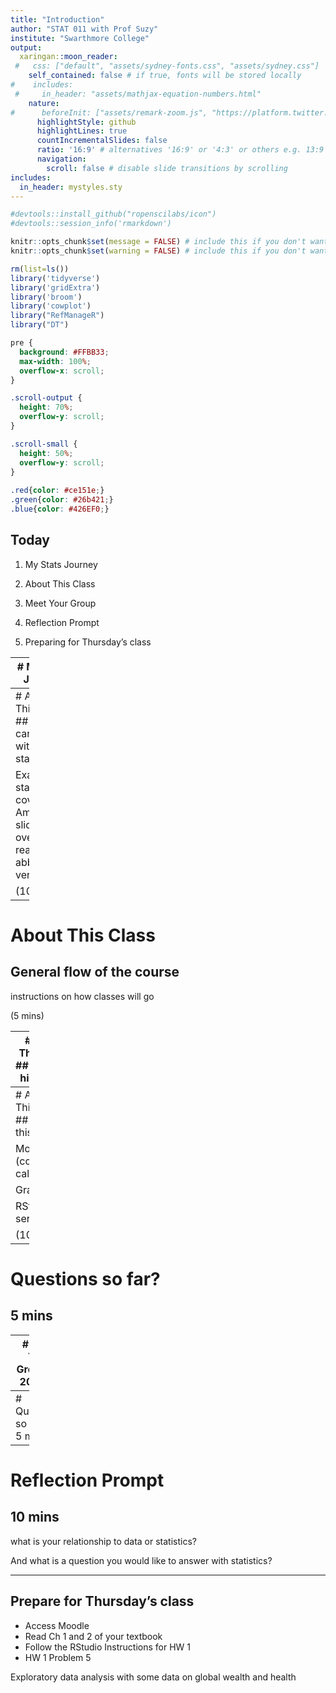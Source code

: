 ```yaml
---
title: "Introduction"
author: "STAT 011 with Prof Suzy"
institute: "Swarthmore College"
output:
  xaringan::moon_reader:
 #   css: ["default", "assets/sydney-fonts.css", "assets/sydney.css"]
    self_contained: false # if true, fonts will be stored locally
#    includes:
 #     in_header: "assets/mathjax-equation-numbers.html"
    nature:
#      beforeInit: ["assets/remark-zoom.js", "https://platform.twitter.com/widgets.js"]
      highlightStyle: github
      highlightLines: true
      countIncrementalSlides: false
      ratio: '16:9' # alternatives '16:9' or '4:3' or others e.g. 13:9
      navigation:
        scroll: false # disable slide transitions by scrolling
includes:
  in_header: mystyles.sty
---
```


```r
#devtools::install_github("ropenscilabs/icon")
#devtools::session_info('rmarkdown')

knitr::opts_chunk$set(message = FALSE) # include this if you don't want markdown to knit messages
knitr::opts_chunk$set(warning = FALSE) # include this if you don't want markdown to knit warnings

rm(list=ls())
library('tidyverse')
library('gridExtra')
library('broom')
library('cowplot')
library("RefManageR")
library("DT")

```

```css
pre {
  background: #FFBB33;
  max-width: 100%;
  overflow-x: scroll;
}

.scroll-output {
  height: 70%;
  overflow-y: scroll;
}

.scroll-small {
  height: 50%;
  overflow-y: scroll;
}
   
.red{color: #ce151e;}
.green{color: #26b421;}
.blue{color: #426EF0;}
```

## Today 

1. My Stats Journey 

2. About This Class  

3. Meet Your Group 

4. Reflection Prompt

5. Preparing for Thursday's class

---
# My Stats Journey 

(5 mins)

---
# About This Class 
## What can we do with data & statistics? 

Example stats about covid from Amanda's slides  (go over a really abbreviated version)

(10 mins) 

---
# About This Class 
## General flow of the course 

instructions on how classes will go 

(5 mins)

---
# About This Class 
## Syllabus highlights 


Homework due dates and frequency 

Midterm dates, in-class 

Final Project 

Getting stats help


(10 mins)

---
# About This Class 
## Tools for this course 

Moodle (course calendar)

Gradescope 

RStudio server 

(10 mins)

---
# Questions so far? 
## 5 mins

---
# Meet Your Group
## 20 mins 


 choose group, icebreaker, group expectations (including masks); hand in signed expectations

Non-negotiable guidelines (see syllabus)


---
# Questions so far? 
## 5 mins

---
# Reflection Prompt 
## 10 mins 

what is your relationship to data or statistics? 

And what is a question you would like to answer with statistics? 


---

## Prepare for Thursday's class 

- Access Moodle
- Read Ch 1 and 2 of your textbook 
- Follow the RStudio Instructions for HW 1 
- HW 1 Problem 5 

Exploratory data analysis with some data on global wealth and health 
